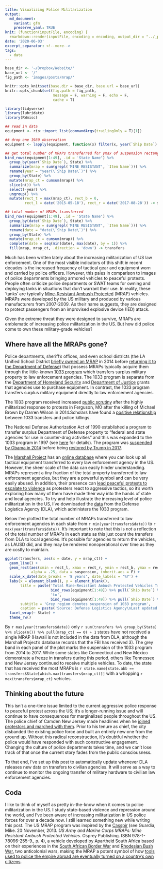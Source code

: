 ```yaml
---
title: Visualizing Police Militarization
output:
  md_document:
    variant: gfm
    preserve_yaml: TRUE
knit: (function(inputFile, encoding) {
  rmarkdown::render(inputFile, encoding = encoding, output_dir = "../_posts") })
date: '2020-06-03'
excerpt_separator: <!--more-->
tags:
  - data
---
```


```r
base_dir <- '~/Dropbox/Website/'
base_url <- '/'
fig_path <- 'images/posts/mrap/'

knitr::opts_knit$set(base.dir = base_dir, base.url = base_url)
knitr::opts_chunk$set(fig.path = fig_path,
                      message = F, warning = F, echo = F,
                      cache = T)

library(tidyverse)
library(lubridate)
library(RWmisc)
```

```r
## read in data
equipment <- rio::import_list(commandArgs(trailingOnly = T)[1])

## drop one 1980 observation
equipment <- lapply(equipment, function(x) filter(x, year(`Ship Date`) >= 1990))
```

```r
## get total number of MRAPs transferred for ymax of suspension rectangle
bind_rows(equipment[1:49], .id = 'State Name') %>%
  group_by(year(`Ship Date`), State) %>% 
  summarize(mrap = sum(grepl('MINE RESISTANT', `Item Name`))) %>% 
  rename(year = "year(\`Ship Date\`)") %>% 
  group_by(State) %>%
  mutate(mrap_ct = cumsum(mrap)) %>% 
  slice(n()) %>% 
  select(-year) %>% 
  ungroup() %>% 
  mutate(rect_t = max(mrap_ct), rect_b = 0,
         rect_l = date('2015-05-18'), rect_r = date('2017-08-28')) -> suspension

## total number of MRAPs transferred
bind_rows(equipment[1:49], .id = 'State Name') %>%
  group_by(date(`Ship Date`), State) %>% 
  summarize(mrap = sum(grepl('MINE RESISTANT', `Item Name`))) %>% 
  rename(date = "date(\`Ship Date\`)") %>% 
  group_by(State) %>%
  mutate(mrap_ct = cumsum(mrap)) %>% 
  complete(date = seq(min(date), max(date), by = 1)) %>% 
  fill(mrap, mrap_ct, .direction = 'down') -> transfers
```

Much has been written lately about the increasing militarization of US law enforcement. One of the most visible indicators of this shift in recent decades is the increased frequency of tactical gear and equipment worn and carried by police officers. However, this pales in comparison to images of police departments bringing armored vehicles to peaceful protests.
<!--more-->
People often criticize police departments or SWAT teams for owning and deploying tanks in situations that don't warrant their use. In reality, these 'tanks' are typically [Mine-Resistant Ambush Protected](https://en.wikipedia.org/wiki/MRAP) (MRAP) vehicles. MRAPs were developed by the US military and produced by various manufacturers from 2007-2009. As their name suggests, they are designed to protect passengers from an improvised explosive device (IED) attack.

Given the extreme threat they were designed to survive, MRAPs are emblematic of increasing police militarization in the US. But how did police come to own these military-grade vehicles?

## Where have all the MRAPs gone?

Police departments, sheriff's offices, and even school districts (the LA Unified School District [briefly owned an MRAP](https://www.lamag.com/citythinkblog/lausd-keys-mrap-tank/) in 2014 before [returning it to the Department of Defense ](https://www.dailynews.com/2014/11/21/lausd-school-police-return-armored-military-vehicle-which-is-now-in-barstow/)) that possess MRAPs typically acquire them through the little-known [1033 program](https://en.wikipedia.org/wiki/1033_program) which transfers surplus military property to law enforcement agencies. The 1033 program is separate from the [Department of Homeland Security](https://www.theguardian.com/world/2014/aug/20/police-billions-homeland-security-military-equipment) and [Department of Justice](https://www.nytimes.com/interactive/2014/08/23/us/flow-of-money-and-equipment-to-local-police.html) grants that agencies use to purchase equipment. In contrast, the 1033 program transfers surplus military equipment directly to law enforcement agencies.

The 1033 program received increased [public scrutiny](https://www.newsweek.com/how-americas-police-became-army-1033-program-264537) after the highly militarized response to protests in Ferguson, MO after the killing of Michael Brown by Darren Wilson in 2014.Scholars have found a [positive relationship](https://journals.sagepub.com/doi/full/10.1177/2053168017712885) between 1033 transfers and police killings.

The National Defense Authorization Act of 1990 established a program to transfer surplus Department of Defense property to "federal and state agencies for use in counter-drug activities" and this was expanded to the 1033 program in 1997 (see [here](https://web.archive.org/web/20141202031945/http://www.dispositionservices.dla.mil/leso/pages/1033programfaqs.aspx#q1#q1) for details). The program was [suspended by Obama in 2014](https://www.usatoday.com/story/news/politics/2015/05/18/obama-police-military-equipment-sales-new-jersey/27521793/) before being [restored by Trump in 2017](https://www.nytimes.com/2017/08/28/us/politics/trump-police-military-surplus-equipment.html).

The [Marshall Project](https://www.themarshallproject.org/) has an [online database](https://www.themarshallproject.org/2014/12/03/the-pentagon-finally-details-its-weapons-for-cops-giveaway) where you can look up all tactical equipment transferred to every law enforcement agency in the US. However, the sheer scale of the data can easily hinder understanding. MRAPs represent a tiny fraction of the total property transferred to law enforcement agencies, but they are a powerful symbol and can be very easily abused. In addition, their presence can [lead peaceful protests to escalate to violence](https://scholarship.law.slu.edu/cgi/viewcontent.cgi?article=1028&context=plr) as protesters react to aggressive tactics, so it's worth exploring how many of them have made their way into the hands of state and local agencies. To try and help illustrate the increasing level of police militarization in the US, I've downloaded the [data](https://www.dla.mil/DispositionServices/Offers/Reutilization/LawEnforcement/PublicInformation/) from the Defense Logistics Agency (DLA), which administers the 1033 program.

Below I've plotted the total number of MRAPs transferred to law enforcement agencies in each state from `r min(year(transfers$date))` to `r max(year(transfers$date))`. It's important to note that this is *not* a reflection of the total number of MRAPs in each state as this just count the transfers from DLA to local agencies. It's possible for agencies to return the vehicles, as LAUSD did, and they may be rendered nonoperational over time as they are costly to maintain.

```r
ggplot(transfers, aes(x = date, y = mrap_ct)) +
  geom_line() +
  geom_rect(aes(xmin = rect_l, xmax = rect_r, ymin = rect_b, ymax = rect_t),
            alpha = .25, data = suspension, inherit.aes = F) +
  scale_x_date(date_breaks = '8 years', date_labels = '%Y') +
  labs(x = element_blank(), y = element_blank(),
       title = paste('Total Mine-Resistant Ambush Protected Vehicles Transferred to States,',
                     bind_rows(equipment[1:49]) %>% pull(`Ship Date`) %>% year() %>% min(),
                     'to',
                     bind_rows(equipment[1:49]) %>% pull(`Ship Date`) %>% year() %>% max()),
       subtitle = 'Grey region denotes suspension of 1033 program',
       caption = paste('Source: Defense Logistics Agency\nLast updated: ', format(Sys.time(), '%B %d, %Y'))) +
  facet_wrap(~ State) +
  theme_rw()
```

By `r max(year(transfers$date))` only `r sum(transfers %>% group_by(State) %>% slice(n()) %>% pull(mrap_ct) == 0) + 1` states have not received a single MRAP (Hawaii is not included in the data from DLA, although the Marshall Project's database records that the FBI has received 3). The grey band in each panel of the plot marks the suspension of the 1033 program from 2014 to 2017. While some states like Connecticut and New Mexico demonstrate a freeze in transfers during this period, others like Tennessee and New Jersey continued to receive multiple vehicles. To date, the state that has received the most MRAPs is `r state.name[state.abb == transfers$State[which.max(transfers$mrap_ct)]]` with a whopping `r max(transfers$mrap_ct)` vehicles.

## Thinking about the future

This isn't a one-time issue limited to the current aggressive police response to peaceful protest across the US; it's a longer-running issue and will continue to have consequences for marginalized people throughout the US. The police chief of Camden New Jersey made headlines when he [joined protestors and marched with them](https://philadelphia.cbslocal.com/2020/05/31/members-of-camden-county-police-department-march-alongside-residents-to-honor-george-floyd/). Prior to his tenure as chief, the city disbanded the existing police force and built an entirely new one from the ground up. Without this radical reconstruction, it's doubtful whether the police would have responded with such constructive engagement. Changing the culture of police departments takes time, and we can't lose track of that once the current story fades from the public consciousness.

To that end, I've set up this post to automatically update whenever DLA releases new data on transfers to civilian agencies. It will serve as a way to continue to monitor the ongoing transfer of military hardware to civilian law enforcement agencies.

## Coda

I like to think of myself as pretty in-the-know when it comes to police militarization in the US. I study state-based violence and repression around the world, and I've been aware of increasing militarization in US police forces for over a decade now. I still learned something new while writing this post. The US MRAP program was inspired by the [Casspir](https://en.wikipedia.org/wiki/Casspir) (see Guardia, Mike. 20 November, 2013. *US Army and Marine Corps MRAPs: Mine Resistant Ambush Protected Vehicles*. Osprey Publishing. ISBN 978-1-78096-255-9., p. 4), a vehicle developed by Apartheid South Africa based on their experiences in the [South African Border War](https://en.wikipedia.org/wiki/South_African_Border_War) and [Rhodesian Bush War](https://en.wikipedia.org/wiki/Rhodesian_Bush_War), two anticolonial wars, making the MRAP a potent symbol of how [tools used to police the empire abroad are eventually turned on a country's own citizens](https://www.ucpress.edu/book/9780520295629/badges-without-borders).
